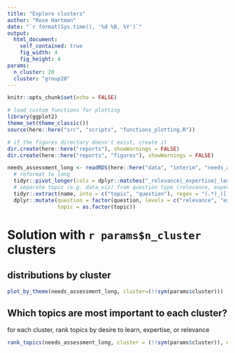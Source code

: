 ```yaml
---
title: "Explore clusters"
author: "Rose Hartman"
date: "`r format(Sys.time(), '%d %B, %Y')`"
output:
  html_document:
    self_contained: true
    fig_width: 4
    fig_height: 4
params:
  n_cluster: 20
  cluster: "group20"
---
```


```r
knitr::opts_chunk$set(echo = FALSE)

# load custom functions for plotting
library(ggplot2)
theme_set(theme_classic())
source(here::here("src", "scripts", "functions_plotting.R"))

# if the figures directory doesn't exist, create it
dir.create(here::here("reports"), showWarnings = FALSE)
dir.create(here::here("reports", "figures"), showWarnings = FALSE)
```


```r
needs_assessment_long <- readRDS(here::here("data", "interim", "needs_assessment_with_clusters.rds")) |> 
  # reformat to long
  tidyr::pivot_longer(cols = dplyr::matches("_relevance|_expertise|_learn")) |> 
  # separate topic (e.g. data_viz) from question type (relevance, expertise, or learn)
  tidyr::extract(name, into = c("topic", "question"), regex = "(.*)_([[:lower:]]+)", remove = TRUE) |> 
  dplyr::mutate(question = factor(question, levels = c("relevance", "expertise", "learn")),
                topic = as.factor(topic))
```

# Solution with `r params$n_cluster` clusters

## distributions by cluster 

```r
plot_by_theme(needs_assessment_long, cluster=(!!sym(params$cluster)))
```

## Which topics are most important to each cluster?

for each cluster, rank topics by desire to learn, expertise, or relevance

```r
rank_topics(needs_assessment_long, cluster = (!!sym(params$cluster)), n_cluster = params$n_cluster)
```
